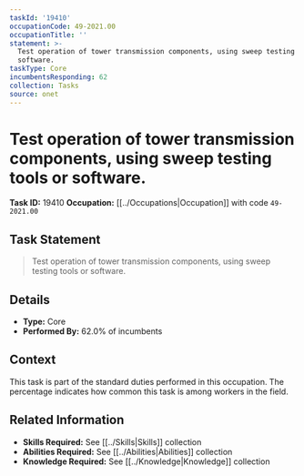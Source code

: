```yaml
---
taskId: '19410'
occupationCode: 49-2021.00
occupationTitle: ''
statement: >-
  Test operation of tower transmission components, using sweep testing tools or
  software.
taskType: Core
incumbentsResponding: 62
collection: Tasks
source: onet
---
```

# Test operation of tower transmission components, using sweep testing tools or software.

**Task ID:** 19410
**Occupation:** [[../Occupations|Occupation]] with code `49-2021.00`

## Task Statement

> Test operation of tower transmission components, using sweep testing tools or software.

## Details

- **Type:** Core
- **Performed By:** 62.0% of incumbents

## Context

This task is part of the standard duties performed in this occupation. The percentage indicates how common this task is among workers in the field.

## Related Information

- **Skills Required:** See [[../Skills|Skills]] collection
- **Abilities Required:** See [[../Abilities|Abilities]] collection
- **Knowledge Required:** See [[../Knowledge|Knowledge]] collection
